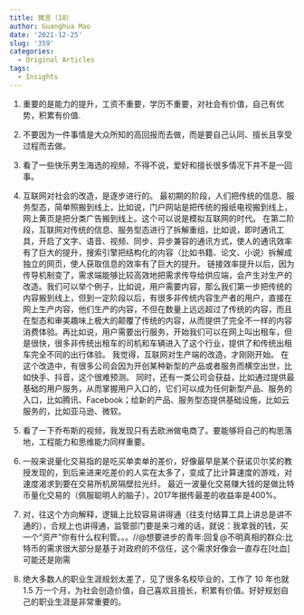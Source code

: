 ```yaml
---
title: 微言（18）
author: Guanghua Mao
date: '2021-12-25'
slug: '359'
categories:
  - Original Articles
tags:
  - Insights
---
```


1. 重要的是能力的提升，工资不重要，学历不重要，对社会有价值，自己有优势，积累有价值.

2. 不要因为一件事情是大众所知的高回报而去做，而是要自己认同、擅长且享受过程而去做。

3. 看了一些快乐男生海选的视频，不得不说，爱好和擅长很多情况下并不是一回事。

4. 互联网对社会的改造，是逐步进行的。
最初期的阶段，人们把传统的信息、服务型态，简单照搬到线上，比如说，门户网站是把传统的报纸电视搬到线上，网上黄页是把分类广告搬到线上。这个可以说是模拟互联网的时代。
在第二阶段，互联网对传统的信息、服务型态进行了拆解重组，比如说，即时通讯工具，开启了文字、语音、视频、同步、异步兼容的通讯方式，使人的通讯效率有了巨大的提升，搜索引擎把结构化的内容（比如书籍、论文、小说）拆解成独立的网页，使人获取信息的效率有了巨大的提升。
链接效率提升以后，因为传导机制变了，需求端能够比较高效地把需求传导给供应端，会产生对生产的改造。我们可以举个例子，比如说，用户需要内容，那么我们第一步把传统的内容搬到线上，但到一定阶段以后，有很多非传统内容生产者的用户，直接在网上生产内容，他们生产的内容，不但在数量上远远超过了传统的内容，而且在型态和审美趣味上极大的颠覆了传统的内容，从而提供了完全不一样的内容消费体验。再比如说，用户需要出行服务，开始我们可以在网上叫出租车，但是很快，很多非传统出租车的司机和车辆进入了这个行业，提供了和传统出租车完全不同的出行体验。
我觉得，互联网对生产端的改造，才刚刚开始。
在这个改造中，有很多公司会因为开创某种新型的产品或者服务而横空出世，比如快手、抖音，这个很难预测。
同时，还有一类公司会获益，比如通过提供最基础的用户服务，从而掌握用户入口的，它们可以成为任何新型产品、服务的入口，比如腾讯、Facebook；给新的产品、服务型态提供基础设施，比如云服务的，比如亚马逊、微软。


5. 看了一下乔布斯的视频，我发现只有去欧洲做电商了。要能够将自己的构思落地，工程能力和思维能力同样重要。

6. 一般来说量化交易指的是吃买单卖单的差价，好像最早是某个获诺贝尔奖的教授发现的，到后来进来吃差价的人实在太多了，变成了比计算速度的游戏，对速度渴求到要在交易所机房隔壁拉光纤。
最近一波量化交易赚大钱的是做比特币量化交易的（佩服聪明人的脑子），2017年据传最差的收益率是400%。


7. 对，往这个方向解释，逻辑上比较容易讲得通（往支付结算工具上讲总是讲不通的），合规上也讲得通，监管部门要是来刁难的话，就说：我拿我的钱，买一个“资产”你有什么权利管。。。//@想要进步的青年:回复@不明真相的群众:比特币的需求很大部分是基于对政府的不信任，这个需求好像会一直存在[吐血]可能还是刚需



8. 绝大多数人的职业生涯规划太差了，见了很多名校毕业的，工作了 10 年也就 1.5 万一个月，为社会创造价值，自己喜欢且擅长，积累有价值。好好规划自己的职业生涯是非常重要的。